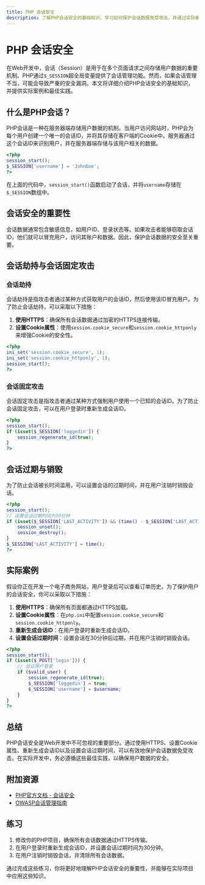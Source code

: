 ```yaml
---
title: PHP 会话安全
description: 了解PHP会话安全的基础知识，学习如何保护会话数据免受攻击，并通过实际案例掌握最佳实践。
---
```


# PHP 会话安全

在Web开发中，会话（Session）是用于在多个页面请求之间存储用户数据的重要机制。PHP通过`$_SESSION`超全局变量提供了会话管理功能。然而，如果会话管理不当，可能会导致严重的安全漏洞。本文将详细介绍PHP会话安全的基础知识，并提供实际案例和最佳实践。

## 什么是PHP会话？

PHP会话是一种在服务器端存储用户数据的机制。当用户访问网站时，PHP会为每个用户创建一个唯一的会话ID，并将其存储在客户端的Cookie中。服务器通过这个会话ID来识别用户，并在服务器端存储与该用户相关的数据。

```php
<?php
session_start();
$_SESSION['username'] = 'JohnDoe';
?>
```

在上面的代码中，`session_start()`函数启动了会话，并将`username`存储在`$_SESSION`数组中。

## 会话安全的重要性

会话数据通常包含敏感信息，如用户ID、登录状态等。如果攻击者能够窃取会话ID，他们就可以冒充用户，访问其账户和数据。因此，保护会话数据的安全至关重要。

## 会话劫持与会话固定攻击

### 会话劫持

会话劫持是指攻击者通过某种方式获取用户的会话ID，然后使用该ID冒充用户。为了防止会话劫持，可以采取以下措施：

1. **使用HTTPS**：确保所有会话数据通过加密的HTTPS连接传输。
2. **设置Cookie属性**：使用`session.cookie_secure`和`session.cookie_httponly`来增强Cookie的安全性。

```php
<?php
ini_set('session.cookie_secure', 1);
ini_set('session.cookie_httponly', 1);
session_start();
?>
```

### 会话固定攻击

会话固定攻击是指攻击者通过某种方式强制用户使用一个已知的会话ID。为了防止会话固定攻击，可以在用户登录时重新生成会话ID。

```php
<?php
session_start();
if (isset($_SESSION['loggedin']) {
    session_regenerate_id(true);
}
?>
```

## 会话过期与销毁

为了防止会话被长时间滥用，可以设置会话的过期时间，并在用户注销时销毁会话。

```php
<?php
session_start();
// 设置会话过期时间为30分钟
if (isset($_SESSION['LAST_ACTIVITY']) && (time() - $_SESSION['LAST_ACTIVITY'] > 1800)) {
    session_unset();
    session_destroy();
}
$_SESSION['LAST_ACTIVITY'] = time();
?>
```

## 实际案例

假设你正在开发一个电子商务网站，用户登录后可以查看订单历史。为了保护用户的会话安全，你可以采取以下措施：

1. **使用HTTPS**：确保所有页面都通过HTTPS加载。
2. **设置Cookie属性**：在`php.ini`中配置`session.cookie_secure`和`session.cookie_httponly`。
3. **重新生成会话ID**：在用户登录时重新生成会话ID。
4. **设置会话过期时间**：设置会话在30分钟后过期，并在用户注销时销毁会话。

```php
<?php
session_start();
if (isset($_POST['login'])) {
    // 验证用户登录
    if ($valid_user) {
        session_regenerate_id(true);
        $_SESSION['loggedin'] = true;
        $_SESSION['username'] = $username;
    }
}
?>
```

## 总结

PHP会话安全是Web开发中不可忽视的重要部分。通过使用HTTPS、设置Cookie属性、重新生成会话ID以及设置会话过期时间，可以有效地保护会话数据免受攻击。在实际开发中，务必遵循这些最佳实践，以确保用户数据的安全。

## 附加资源

- [PHP官方文档 - 会话安全](https://www.php.net/manual/en/session.security.php)
- [OWASP会话管理指南](https://owasp.org/www-project-cheat-sheets/cheatsheets/Session_Management_Cheat_Sheet.html)

## 练习

1. 修改你的PHP项目，确保所有会话数据通过HTTPS传输。
2. 在用户登录时重新生成会话ID，并设置会话过期时间为30分钟。
3. 在用户注销时销毁会话，并清除所有会话数据。

通过完成这些练习，你将更好地理解PHP会话安全的重要性，并能够在实际项目中应用这些知识。